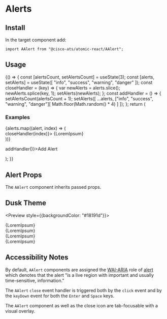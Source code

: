 

<Meta title="Components/Alerts" component={AAlert} />

# Alerts

## Install

In the target component add:

```
import AAlert from "@cisco-ats/atomic-react/AAlert";
```

## Usage

<Preview>
  <Story name="usage-1">
    <AApp>
      <YourComponent>
        {() => {
          const [alertsCount, setAlertsCount] = useState(3);
          const [alerts, setAlerts] = useState([
            "info",
            "success",
            "warning",
            "danger"
          ]);
          const closeHandler = (key) => {
            var newAlerts = alerts.slice();
            newAlerts.splice(key, 1);
            setAlerts(newAlerts);
          };
          const addHandler = () => {
            setAlertsCount(alertsCount + 1);
            setAlerts([
              ...alerts,
              ["info", "success", "warning", "danger"][
                Math.floor(Math.random() * 4)
              ]
            ]);
          };
          return (
            <div>
              <h3>Examples</h3>
              {alerts.map((alert, index) => (
                <div className="my-2" key={index}>
                  <AAlert
                    level={alert}
                    dismissable
                    onClose={() => closeHandler(index)}>
                    {LoremIpsum}
                  </AAlert>
                </div>
              ))}
              <ADivider />
              <p>
                <AButton onClick={() => addHandler()}>Add Alert</AButton>
              </p>
            </div>
          );
        }}
      </YourComponent>
    </AApp>
  </Story>
</Preview>

## Alert Props

The `AAlert` component inherits passed props.

<Props of={AAlert} />

## Dusk Theme

<Preview style={{backgroundColor: "#18191d"}}>
  <Story name="dusk-1">
    <AApp defaultTheme="dusk">
      <div className="my-2">
        <AAlert level="info" dismissable>
          {LoremIpsum}
        </AAlert>
      </div>
      <div className="my-2">
        <AAlert level="success" dismissable>
          {LoremIpsum}
        </AAlert>
      </div>
      <div className="my-2">
        <AAlert level="warning" dismissable>
          {LoremIpsum}
        </AAlert>
      </div>
      <div className="my-2">
        <AAlert level="danger" dismissable>
          {LoremIpsum}
        </AAlert>
      </div>
    </AApp>
  </Story>
</Preview>

## Accessibility Notes

By default, `AAlert` components are assigned the [WAI-ARIA](https://www.w3.org/WAI/standards-guidelines/aria/) role of [alert](https://www.w3.org/TR/wai-aria/#alert) which denotes that the alert "is a live region with important and usually time-sensitive, information."

The `AAlert` `close` event handler is triggered both by the `click` event and by the `keyDown` event for both the `Enter` and `Space` keys.

The `AAlert` component as well as the close icon are tab-focusable with a visual overlay.
